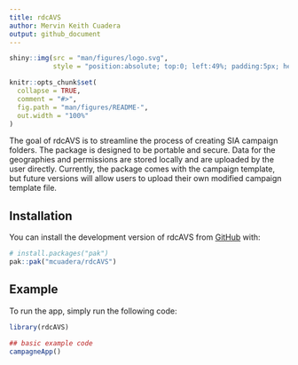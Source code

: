 ```yaml
---
title: rdcAVS
author: Mervin Keith Cuadera
output: github_document
---
```


<!-- README.md is generated from README.Rmd. Please edit that file -->

```r
shiny::img(src = "man/figures/logo.svg", 
           style = "position:absolute; top:0; left:49%; padding:5px; height: 90px;")
```

```r
knitr::opts_chunk$set(
  collapse = TRUE,
  comment = "#>",
  fig.path = "man/figures/README-",
  out.width = "100%"
)
```

<!-- badges: start -->
<!-- badges: end -->

The goal of rdcAVS is to streamline the process of creating SIA campaign folders. The package is
designed to be portable and secure. Data for the geographies and permissions are stored locally and 
are uploaded by the user directly. Currently, the package comes with the campaign template, but future versions will allow 
users to upload their own modified campaign template file.

## Installation

You can install the development version of rdcAVS from [GitHub](https://github.com/) with:

``` r
# install.packages("pak")
pak::pak("mcuadera/rdcAVS")
```

## Example

To run the app, simply run the following code:

``` r
library(rdcAVS)

## basic example code
campagneApp()
```


